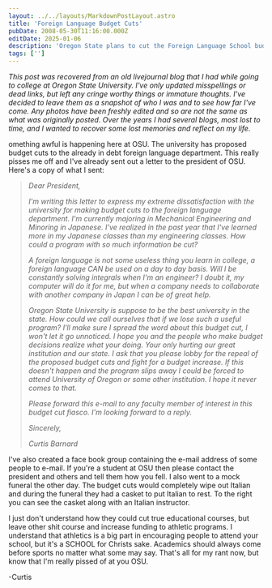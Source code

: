 ```yaml
---
layout: ../../layouts/MarkdownPostLayout.astro
title: 'Foreign Language Budget Cuts'
pubDate: 2008-05-30T11:16:00.000Z
editDate: 2025-01-06
description: 'Oregon State plans to cut the Foreign Language School budget and it pisses me off'
tags: ['']
---
```



_This post was recovered from an old livejournal blog that I had while going to college at Oregon State University. I've only updated misspellings or dead links, but left any cringe worthy things or immature thoughts. I've decided to leave them as a snapshot of who I was and to see how far I've come. Any photos have been freshly edited and so are not the same as what was originally posted. Over the years I had several blogs, most lost to time, and I wanted to recover some lost memories and reflect on my life._

<DropCap letter='S' />
omething awful is happening here at OSU. The university has proposed budget cuts to the already in debt
foreign language department. This really pisses me off and I've already sent out a letter to the president
of OSU. Here's a copy of what I sent:

> _Dear President,_
>
> _I'm writing this letter to express my extreme dissatisfaction with the university for making budget cuts to the foreign language department. I'm currently majoring in Mechanical Engineering and Minoring in Japanese. I've realized in the past year that I've learned more in my Japanese classes than my engineering classes. How could a program with so much information be cut?_
>
> _A foreign language is not some useless thing you learn in college, a foreign language CAN be used on a day to day basis. Will I be constantly solving integrals when I'm an engineer? I doubt it, my computer will do it for me, but when a company needs to collaborate with another company in Japan I can be of great help._
>
> _Oregon State University is suppose to be the best university in the state. How could we call ourselves that if we lose such a useful program? I'll make sure I spread the word about this budget cut, I won't let it go unnoticed. I hope you and the people who make budget decisions realize what your doing. Your only hurting our great institution and our state. I ask that you please lobby for the repeal of the proposed budget cuts and fight for a budget increase. If this doesn't happen and the program slips away I could be forced to attend University of Oregon or some other institution. I hope it never comes to that._
>
> _Please forward this e-mail to any faculty member of interest in this budget cut fiasco. I'm looking forward to a reply._
>
> _Sincerely,_
>
> _Curtis Barnard_

I've also created a face book group containing the e-mail address of some people to e-mail. If you're a student at OSU then please contact the president and others and tell them how you fell. I also went to a mock funeral the other day. The budget cuts would completely wipe out Italian and during the funeral they had a casket to put Italian to rest. To the right you can see the casket along with an Italian instructor.

I just don't understand how they could cut true educational courses, but leave other shit course and increase funding to athletic programs. I understand that athletics is a big part in encouraging people to attend your school, but it's a SCHOOL for Christs sake. Academics should always come before sports no matter what some may say. That's all for my rant now, but know that I'm really pissed of at you OSU.

-Curtis
